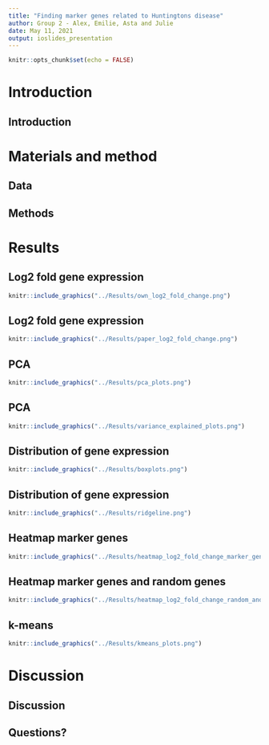 ```yaml
---
title: "Finding marker genes related to Huntingtons disease"
author: Group 2 - Alex, Emilie, Asta and Julie
date: May 11, 2021
output: ioslides_presentation
---
```


```r
knitr::opts_chunk$set(echo = FALSE)
```



# Introduction

## Introduction

# Materials and method

## Data

## Methods



# Results

## Log2 fold gene expression

```r
knitr::include_graphics("../Results/own_log2_fold_change.png")
```

## Log2 fold gene expression 

```r
knitr::include_graphics("../Results/paper_log2_fold_change.png")
```




## PCA

```r
knitr::include_graphics("../Results/pca_plots.png")
```
## PCA

```r
knitr::include_graphics("../Results/variance_explained_plots.png")
```

## Distribution of gene expression

```r
knitr::include_graphics("../Results/boxplots.png")
```


## Distribution of gene expression

```r
knitr::include_graphics("../Results/ridgeline.png")
```

## Heatmap marker genes

```r
knitr::include_graphics("../Results/heatmap_log2_fold_change_marker_genes.png")
```


## Heatmap marker genes and random genes

```r
knitr::include_graphics("../Results/heatmap_log2_fold_change_random_and_marker_genes.png")
```


## k-means

```r
knitr::include_graphics("../Results/kmeans_plots.png")
```


# Discussion

## Discussion


## Questions?
